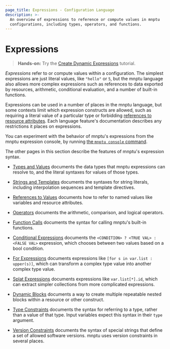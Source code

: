 ```yaml
---
page_title: Expressions - Configuration Language
description: >-
  An overview of expressions to reference or compute values in mnptu
  configurations, including types, operators, and functions.
---
```


# Expressions

> **Hands-on:** Try the [Create Dynamic Expressions](/mnptu/tutorials/configuration-language/expressions?utm_source=WEBSITE&utm_medium=WEB_IO&utm_offer=ARTICLE_PAGE&utm_content=DOCS) tutorial.

_Expressions_ refer to or compute values within a configuration.
The simplest expressions are just literal values, like `"hello"` or `5`,
but the mnptu language also allows more complex expressions such as
references to data exported by resources, arithmetic, conditional evaluation,
and a number of built-in functions.

Expressions can be used in a number of places in the mnptu language,
but some contexts limit which expression constructs are allowed,
such as requiring a literal value of a particular type or forbidding
[references to resource attributes](/mnptu/language/expressions/references#references-to-resource-attributes).
Each language feature's documentation describes any restrictions it places on
expressions.

You can experiment with the behavior of mnptu's expressions from
the mnptu expression console, by running
[the `mnptu console` command](/mnptu/cli/commands/console).

The other pages in this section describe the features of mnptu's
expression syntax.

- [Types and Values](/mnptu/language/expressions/types)
  documents the data types that mnptu expressions can resolve to, and the
  literal syntaxes for values of those types.

- [Strings and Templates](/mnptu/language/expressions/strings)
  documents the syntaxes for string literals, including interpolation sequences
  and template directives.

- [References to Values](/mnptu/language/expressions/references)
  documents how to refer to named values like variables and resource attributes.

- [Operators](/mnptu/language/expressions/operators)
  documents the arithmetic, comparison, and logical operators.

- [Function Calls](/mnptu/language/expressions/function-calls)
  documents the syntax for calling mnptu's built-in functions.

- [Conditional Expressions](/mnptu/language/expressions/conditionals)
  documents the `<CONDITION> ? <TRUE VAL> : <FALSE VAL>` expression, which
  chooses between two values based on a bool condition.

- [For Expressions](/mnptu/language/expressions/for)
  documents expressions like `[for s in var.list : upper(s)]`, which can
  transform a complex type value into another complex type value.

- [Splat Expressions](/mnptu/language/expressions/splat)
  documents expressions like `var.list[*].id`, which can extract simpler
  collections from more complicated expressions.

- [Dynamic Blocks](/mnptu/language/expressions/dynamic-blocks)
  documents a way to create multiple repeatable nested blocks within a resource
  or other construct.

- [Type Constraints](/mnptu/language/expressions/type-constraints)
  documents the syntax for referring to a type, rather than a value of that
  type. Input variables expect this syntax in their `type` argument.

- [Version Constraints](/mnptu/language/expressions/version-constraints)
  documents the syntax of special strings that define a set of allowed software
  versions. mnptu uses version constraints in several places.
